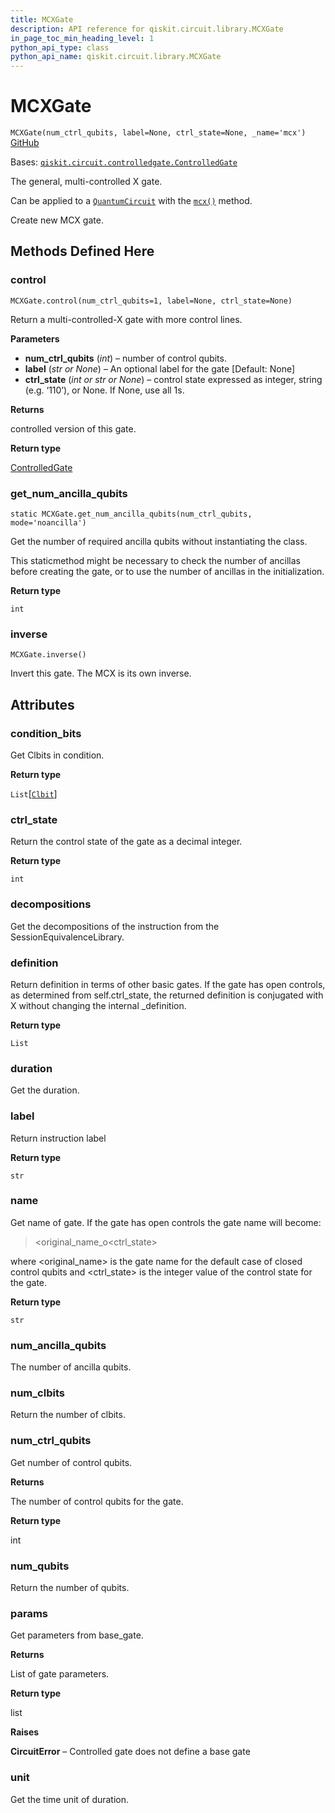 ```yaml
---
title: MCXGate
description: API reference for qiskit.circuit.library.MCXGate
in_page_toc_min_heading_level: 1
python_api_type: class
python_api_name: qiskit.circuit.library.MCXGate
---
```


# MCXGate

<span id="qiskit.circuit.library.MCXGate" />

`MCXGate(num_ctrl_qubits, label=None, ctrl_state=None, _name='mcx')` [GitHub](https://github.com/qiskit/qiskit/tree/stable/0.22/qiskit/circuit/library/standard_gates/x.py "view source code")

Bases: [`qiskit.circuit.controlledgate.ControlledGate`](qiskit.circuit.ControlledGate "qiskit.circuit.controlledgate.ControlledGate")

The general, multi-controlled X gate.

Can be applied to a [`QuantumCircuit`](qiskit.circuit.QuantumCircuit "qiskit.circuit.QuantumCircuit") with the [`mcx()`](qiskit.circuit.QuantumCircuit#mcx "qiskit.circuit.QuantumCircuit.mcx") method.

Create new MCX gate.

## Methods Defined Here

### control

<span id="qiskit.circuit.library.MCXGate.control" />

`MCXGate.control(num_ctrl_qubits=1, label=None, ctrl_state=None)`

Return a multi-controlled-X gate with more control lines.

**Parameters**

*   **num\_ctrl\_qubits** (*int*) – number of control qubits.
*   **label** (*str or None*) – An optional label for the gate \[Default: None]
*   **ctrl\_state** (*int or str or None*) – control state expressed as integer, string (e.g. ‘110’), or None. If None, use all 1s.

**Returns**

controlled version of this gate.

**Return type**

[ControlledGate](qiskit.circuit.ControlledGate "qiskit.circuit.ControlledGate")

### get\_num\_ancilla\_qubits

<span id="qiskit.circuit.library.MCXGate.get_num_ancilla_qubits" />

`static MCXGate.get_num_ancilla_qubits(num_ctrl_qubits, mode='noancilla')`

Get the number of required ancilla qubits without instantiating the class.

This staticmethod might be necessary to check the number of ancillas before creating the gate, or to use the number of ancillas in the initialization.

**Return type**

`int`

### inverse

<span id="qiskit.circuit.library.MCXGate.inverse" />

`MCXGate.inverse()`

Invert this gate. The MCX is its own inverse.

## Attributes

<span id="qiskit.circuit.library.MCXGate.condition_bits" />

### condition\_bits

Get Clbits in condition.

**Return type**

`List`\[[`Clbit`](qiskit.circuit.Clbit "qiskit.circuit.classicalregister.Clbit")]

<span id="qiskit.circuit.library.MCXGate.ctrl_state" />

### ctrl\_state

Return the control state of the gate as a decimal integer.

**Return type**

`int`

<span id="qiskit.circuit.library.MCXGate.decompositions" />

### decompositions

Get the decompositions of the instruction from the SessionEquivalenceLibrary.

<span id="qiskit.circuit.library.MCXGate.definition" />

### definition

Return definition in terms of other basic gates. If the gate has open controls, as determined from self.ctrl\_state, the returned definition is conjugated with X without changing the internal \_definition.

**Return type**

`List`

<span id="qiskit.circuit.library.MCXGate.duration" />

### duration

Get the duration.

<span id="qiskit.circuit.library.MCXGate.label" />

### label

Return instruction label

**Return type**

`str`

<span id="qiskit.circuit.library.MCXGate.name" />

### name

Get name of gate. If the gate has open controls the gate name will become:

> \<original\_name\_o\<ctrl\_state>

where \<original\_name> is the gate name for the default case of closed control qubits and \<ctrl\_state> is the integer value of the control state for the gate.

**Return type**

`str`

<span id="qiskit.circuit.library.MCXGate.num_ancilla_qubits" />

### num\_ancilla\_qubits

The number of ancilla qubits.

<span id="qiskit.circuit.library.MCXGate.num_clbits" />

### num\_clbits

Return the number of clbits.

<span id="qiskit.circuit.library.MCXGate.num_ctrl_qubits" />

### num\_ctrl\_qubits

Get number of control qubits.

**Returns**

The number of control qubits for the gate.

**Return type**

int

<span id="qiskit.circuit.library.MCXGate.num_qubits" />

### num\_qubits

Return the number of qubits.

<span id="qiskit.circuit.library.MCXGate.params" />

### params

Get parameters from base\_gate.

**Returns**

List of gate parameters.

**Return type**

list

**Raises**

**CircuitError** – Controlled gate does not define a base gate

<span id="qiskit.circuit.library.MCXGate.unit" />

### unit

Get the time unit of duration.

